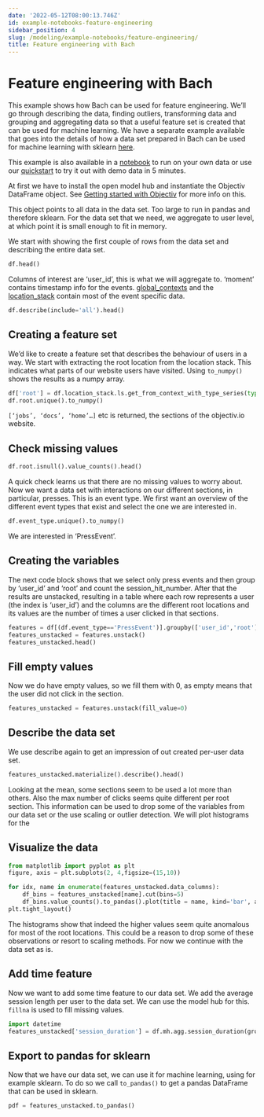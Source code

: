 ```yaml
---
date: '2022-05-12T08:00:13.746Z'
id: example-notebooks-feature-engineering
sidebar_position: 4
slug: /modeling/example-notebooks/feature-engineering/
title: Feature engineering with Bach
---
```


# Feature engineering with Bach

This example shows how Bach can be used for feature engineering. We’ll go through describing the data, finding
outliers, transforming data and grouping and aggregating data so that a useful feature set is created that
can be used for machine learning. We have a separate example available that goes into the details of how a
data set prepared in Bach can be used for machine learning with sklearn
[here](/modeling/example-notebooks/machine-learning.mdx).

This example is also available in a [notebook](https://github.com/objectiv/objectiv-analytics/blob/main/notebooks/feature-engineering.ipynb)
to run on your own data or use our
[quickstart](https://objectiv.io/docs/home/quickstart-guide/) to try it out with demo data in 5 minutes.

At first we have to install the open model hub and instantiate the Objectiv DataFrame object. See
[Getting started with Objectiv](/modeling/example-notebooks/index.mdx) for more info on this.

This object points to all data in the data set. Too large to run in pandas and therefore sklearn. For the
data set that we need, we aggregate to user level, at which point it is small enough to fit in memory.

We start with showing the first couple of rows from the data set and describing the entire data set.

```python
df.head()
```

Columns of interest are ‘user_id’, this is what we will aggregate to. ‘moment’ contains timestamp info for the
events. [global_contexts](/modeling/example-notebooks/open-taxonomy.mdx) and the [location_stack](/modeling/example-notebooks/open-taxonomy.mdx) contain most of the event specific data.

```python
df.describe(include='all').head()
```

## Creating a feature set

We’d like to create a feature set that describes the behaviour of users in a way. We start with extracting
the root location from the location stack. This indicates what parts of our website users have visited. Using
`to_numpy()` shows the results as a numpy array.

```python
df['root'] = df.location_stack.ls.get_from_context_with_type_series(type='RootLocationContext', key='id')
df.root.unique().to_numpy()
```

`[‘jobs’, ‘docs’, ‘home’…]` etc is returned, the sections of the objectiv.io website.

## Check missing values

```python
df.root.isnull().value_counts().head()
```

A quick check learns us that there are no missing values to worry about. Now we want a data set with
interactions on our different sections, in particular, presses. This is an event type. We first want an
overview of the different event types that exist and select the one we are interested in.

```python
df.event_type.unique().to_numpy()
```

We are interested in ‘PressEvent’.

## Creating the variables

The next code block shows that we select only press events and then group
by ‘user_id’ and ‘root’ and count the session_hit_number. After that the results are unstacked, resulting in
a table where each row represents a user (the index is ‘user_id’) and the columns are the different root
locations and its values are the number of times a user clicked in that sections.

```python
features = df[(df.event_type=='PressEvent')].groupby(['user_id','root']).session_hit_number.count()
features_unstacked = features.unstack()
features_unstacked.head()
```

## Fill empty values

Now we do have empty values, so we fill them with 0, as empty means that the user did not click in the
section.

```python
features_unstacked = features.unstack(fill_value=0)
```

## Describe the data set

We use describe again to get an impression of out created per-user data set.

```python
features_unstacked.materialize().describe().head()
```

Looking at the mean, some sections seem to be used a lot more than others. Also the max
number of clicks seems quite different per root section. This information can be used to drop some of the
variables from our data set or the use scaling or outlier detection. We will plot histograms for the

## Visualize the data

```python
from matplotlib import pyplot as plt
figure, axis = plt.subplots(2, 4,figsize=(15,10))

for idx, name in enumerate(features_unstacked.data_columns):
    df_bins = features_unstacked[name].cut(bins=5)
    df_bins.value_counts().to_pandas().plot(title = name, kind='bar', ax=axis.flat[idx])
plt.tight_layout()
```

The histograms show that indeed the higher values seem quite anomalous for most of the root locations. This
could be a reason to drop some of these observations or resort to scaling methods. For now we continue with
the data set as is.

## Add time feature

Now we want to add some time feature to our data set. We add the average session length per user to the data
set. We can use the model hub for this. `fillna` is used to fill missing values.

```python
import datetime
features_unstacked['session_duration'] = df.mh.agg.session_duration(groupby='user_id').fillna(datetime.timedelta(0))
```

## Export to pandas for sklearn

Now that we have our data set, we can use it for machine learning, using for example sklearn. To do so
we call `to_pandas()` to get a pandas DataFrame that can be used in sklearn.

```python
pdf = features_unstacked.to_pandas()
```
